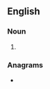 {{also|sutras|Sutras|Sūtras}}
==English==

===Noun===
{{head|en|noun plural form}}

# {{plural of|sūtra|lang=en}}

===Anagrams===
* {{anagrams|en|a=arsstu|Asturs|Rastus|Surats|Tarsus|surats|tarsus|tussar}}